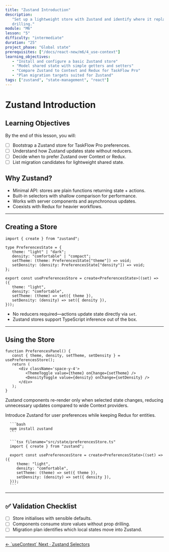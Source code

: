 ```yaml
---
title: "Zustand Introduction"
description:
   "Set up a lightweight store with Zustand and identify where it replaces prop
   drilling."
module: "M6"
lesson: "5"
difficulty: "intermediate"
duration: "25"
project_phase: "Global state"
prerequisites: ["/docs/react-new/m6/4_use-context"]
learning_objectives:
   - "Install and configure a basic Zustand store"
   - "Model shared state with simple getters and setters"
   - "Compare Zustand to Context and Redux for TaskFlow Pro"
   - "Plan migration targets suited for Zustand"
tags: ["zustand", "state-management", "react"]
---
```



# Zustand Introduction

## Learning Objectives

By the end of this lesson, you will:

-  [ ] Bootstrap a Zustand store for TaskFlow Pro preferences.
-  [ ] Understand how Zustand updates state without reducers.
-  [ ] Decide when to prefer Zustand over Context or Redux.
-  [ ] List migration candidates for lightweight shared state.

## Why Zustand?

-  Minimal API: stores are plain functions returning state + actions.
-  Built-in selectors with shallow comparison for performance.
-  Works with server components and asynchronous updates.
-  Coexists with Redux for heavier workflows.

---

## Creating a Store

```tsx
import { create } from "zustand";

type PreferencesState = {
   theme: "light" | "dark";
   density: "comfortable" | "compact";
   setTheme: (theme: PreferencesState["theme"]) => void;
   setDensity: (density: PreferencesState["density"]) => void;
};

export const usePreferencesStore = create<PreferencesState>((set) => ({
   theme: "light",
   density: "comfortable",
   setTheme: (theme) => set({ theme }),
   setDensity: (density) => set({ density }),
}));
```

-  No reducers required—actions update state directly via `set`.
-  Zustand stores support TypeScript inference out of the box.

---

## Using the Store

```tsx
function PreferencesPanel() {
   const { theme, density, setTheme, setDensity } = usePreferencesStore();
   return (
      <div className='space-y-4'>
         <ThemeToggle value={theme} onChange={setTheme} />
         <DensityToggle value={density} onChange={setDensity} />
      </div>
   );
}
```

Zustand components re-render only when selected state changes, reducing
unnecessary updates compared to wide Context providers.

<Accordions type='single' className='mt-4'>
   <Accordion title='TaskFlow Pro Adoption'>
      <p>Introduce Zustand for user preferences while keeping Redux for entities.</p>

      ```bash
      npm install zustand
      ```

      ```tsx filename="src/state/preferencesStore.ts"
      import { create } from "zustand";

      export const usePreferencesStore = create<PreferencesState>((set) => ({
         theme: "light",
         density: "comfortable",
         setTheme: (theme) => set({ theme }),
         setDensity: (density) => set({ density }),
      }));
      ```

   </Accordion>
</Accordions>

---

## ✅ Validation Checklist

-  [ ] Store initialises with sensible defaults.
-  [ ] Components consume store values without prop drilling.
-  [ ] Migration plan identifies which local states move into Zustand.

---

<div className='mt-8 flex justify-between'>
   <a
      href='/docs/react-new/m6/4_use-context'
      className='text-sm font-medium text-muted-foreground hover:text-foreground'
   >
      ← `useContext`
   </a>
   <a
      href='/docs/react-new/m6/6_zustand-selectors'
      className='text-sm font-medium text-primary hover:text-primary/80'
   >
      Next · Zustand Selectors
   </a>
</div>
